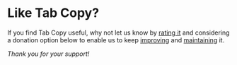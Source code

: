 
<div className="centeredPage">

# Like Tab Copy?

If you find Tab Copy useful, why not let us know by [rating it](https://chromewebstore.google.com/detail/tab-copy/micdllihgoppmejpecmkilggmaagfdmb/reviews) and considering a donation option below to enable us to keep [improving](/roadmap) and [maintaining](/docs/development) it.

*Thank you for your support!*

<DonateButtons />

</div>
